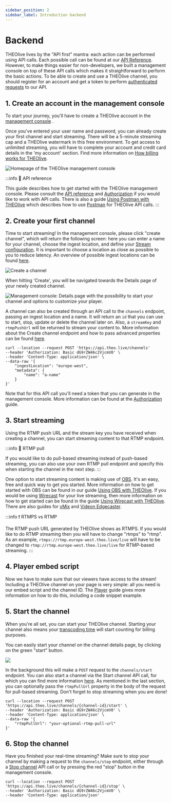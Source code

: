 ```yaml
---
sidebar_position: 2
sidebar_label: Introduction backend
---
```


# Backend

THEOlive lives by the "API first" mantra: each action can be performed using API calls. Each possible call can be found at our [API Reference](https://developers.theo.live/reference/create-channel). However, to make things easier for non-developers, we built a management console on top of these API calls which makes it straightforward to perform the basic actions. To be able to create and use a THEOlive channel, you should register for an account and get a token to perform [authenticated requests](../getting-started/authorization) to our API.

## 1. Create an account in the management console

To start your journey, you'll have to create a THEOlive account in the [management console](https://console.theo.live/) .

Once you've entered your user name and password, you can already create your first channel and start streaming. There will be a 5-minute streaming cap and a THEOlive watermark in this free environment. To get access to unlimited streaming, you will have to complete your account and credit card details in the 'my account' section. Find more information on [How billing works for THEOlive](./billing).

![](assets/img/302e789-dashboard.png 'Homepage of the THEOlive management console')

:::info 📘 API reference

This guide describes how to get started with the THEOlive management console. Please consult the [API reference](https://developers.theo.live/reference/create-channel) and [Authorization](../getting-started/authorization) if you would like to work with API calls. There is also a guide [Using Postman with THEOlive](https://developers.theo.live/docs/how-to-use-postmans-api-client-with-theolive) which describes how to use [Postman](https://www.postman.com/product/api-client/) for THEOlive API calls.
:::

## 2. Create your first channel

Time to start streaming! In the management console, please click "create channel", which will return the following screen: here you can enter a name for your channel, choose the ingest location, and define your [Stream configuration](./stream-configuration). It is important to choose a location as close as possible to you to reduce latency. An overview of possible ingest locations can be found [here](./regions).

![](assets/img/b636bf5-create-channel.PNG 'Create a channel')

When hitting 'Create', you will be navigated towards the Details page of your newly created channel.

![](assets/img/467abb8-overview.PNG 'Management console: Details page with the possibility to start your channel and options to customize your player.')

A channel can also be created through an API call to the `channels` endpoint, passing an ingest location and a name. It will return an `id` that you can use to start, stop, update or delete the channel later on. Also, a `streamKey` and `rtmpPushUrl` will be returned to stream your content to. More information about the Create channel endpoint and how to pass advanced properties can be found [here](https://developers.theo.live/reference/create-channel).

```curl
curl --location --request POST 'https://api.theo.live/channels'
--header 'Authorization: Basic dG9rZW46c2VjcmV0' \
--header 'Content-Type: application/json' \
--data-raw '{
    "ingestLocation": "europe-west",
    "metadata": {
        "name": "a-name"
    }
}'
```

Note that for this API call you'll need a token that you can generate in the management console. More information can be found at the [Authorization](./authorization) guide.

## 3. Start streaming

Using the RTMP push URL and the stream key you have received when creating a channel, you can start streaming content to that RTMP endpoint.

:::info 🚧 RTMP pull

If you would like to do pull-based streaming instead of push-based streaming, you can also use your own RTMP pull endpoint and specify this when starting the channel in the next step.
:::

One option to start streaming content is making use of [OBS](https://obsproject.com/). It's an easy, free and quick way to get you started. More information on how to get started with OBS can be found in our guide [Using OBS with THEOlive](https://developers.theo.live/docs/using-obs-with-theolive). If you would be using [Wirecast](https://www.telestream.net/wirecast) for your live streaming, then more information on how to get started can be found in the guide [Using Wirecast with THEOlive](https://developers.theo.live/docs/using-wirecast-with-theolive). There are also guides for [vMix](https://developers.theo.live/docs/using-vmix-with-theolive) and [Videon Edgecaster](https://developers.theo.live/docs/using-videon-edgecaster-with-theolive).

:::info ❗️ RTMPS vs RTMP

The RTMP push URL generated by THEOlive shows as RTMPS. If you would like to do RTMP streaming then you will have to change "rtmps" to "rtmp". As an example, `rtmps://rtmp.europe-west.theo.live/live` will have to be changed to `rtmp://rtmp.europe-west.theo.live/live` for RTMP-based streaming.
:::

## 4. Player embed script

Now we have to make sure that our viewers have access to the stream! Including a THEOlive channel on your page is very simple: all you need is our embed script and the channel ID. The [Player](https://developers.theo.live/docs/including-a-theolive-player-on-your-page) guide gives more information on how to do this, including a code snippet example.

## 5. Start the channel

When you're all set, you can start your THEOlive channel. Starting your channel also means your [transcoding time](https://www.theoplayer.com/pricing/theolive) will start counting for billing purposes.

You can easily start your channel on the channel details page, by clicking on the green "start" button.

![](assets/img/cbe288c-start.PNG)

In the background this will make a `POST` request to the `channels/start` endpoint. You can also start a channel via the Start channel API call, for which you can find more information [here](https://developers.theo.live/reference/start-channel). As mentioned in the last section, you can optionally pass the `rtmpPullUrl` property in the body of the request for pull-based streaming. Don't forget to stop streaming when you are done!

```curl
curl --location --request POST 'https://api.theo.live/channels/{channel-id}/start' \
--header 'Authorization: Basic dG9rZW46c2VjcmV0' \
--header 'Content-Type: application/json' \
--data-raw '{
    "rtmpPullUrl": "your-optional-rtmp-pull-url"
}'
```

## 6. Stop the channel

Have you finished your real-time streaming? Make sure to stop your channel by making a request to the `channels/stop` endpoint, either through a [Stop channel](https://developers.theo.live/reference/stop-channel) API call or by pressing the red "stop" button in the management console.

```curl
curl --location --request POST 'https://api.theo.live/channels/{channel-id}/stop' \
--header 'Authorization: Basic dG9rZW46c2VjcmV0' \
--header 'Content-Type: application/json'
```
